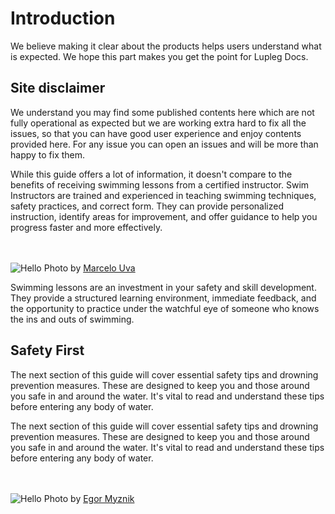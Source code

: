 
# Introduction

We believe making it clear about the products helps users understand what is expected. We hope this part makes you get the point for Lupleg Docs.

## Site disclaimer

<Callout type="warning" emoji="⚠️">
  We understand you may find some published contents here which are not fully
  operational as expected but we are working extra hard to fix all the issues,
  so that you can have good user experience and enjoy contents provided here.
  For any issue you can open an issues and will be more than happy to fix them.
</Callout>

While this guide offers a lot of information, it doesn't compare to the benefits of receiving swimming lessons from a certified instructor. Swim Instructors are trained and experienced in teaching swimming techniques, safety practices, and correct form. They can provide personalized instruction, identify areas for improvement, and offer guidance to help you progress faster and more effectively.

<br></br>
<Image src="/images/pool.jpg" alt="Hello" width={400} height={300} />
Photo by [Marcelo Uva](https://unsplash.com/@marcelouva)

Swimming lessons are an investment in your safety and skill development. They provide a structured learning environment, immediate feedback, and the opportunity to practice under the watchful eye of someone who knows the ins and outs of swimming.

## Safety First

The next section of this guide will cover essential safety tips and drowning prevention measures. These are designed to keep you and those around you safe in and around the water. It's vital to read and understand these tips before entering any body of water.

The next section of this guide will cover essential safety tips and drowning prevention measures. These are designed to keep you and those around you safe in and around the water. It's vital to read and understand these tips before entering any body of water.

<br></br>
<Image src="/images/life.jpg" alt="Hello" width={400} height={300} />
Photo by [Egor Myznik](https://unsplash.com/@vonshnauzer)
